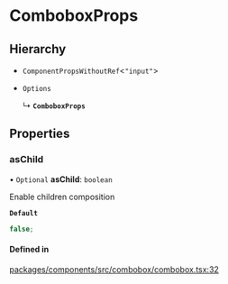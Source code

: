 # ComboboxProps

## Hierarchy

- `ComponentPropsWithoutRef`\<`"input"`\>

- `Options`

  ↳ **`ComboboxProps`**

## Properties

### asChild

• `Optional` **asChild**: `boolean`

Enable children composition

**`Default`**

```ts
false;
```

#### Defined in

[packages/components/src/combobox/combobox.tsx:32](https://github.com/vtex/shoreline/blob/7e966c5a4/packages/components/src/combobox/combobox.tsx#L32)

